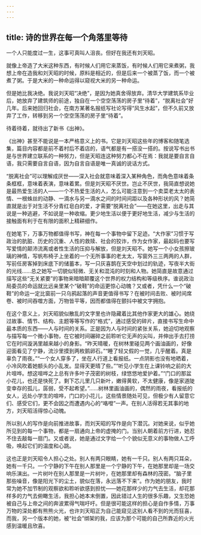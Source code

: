 ```yaml
---
---
---
```

title: 诗的世界在每一个角落里等待
---







一个人只能度过一生，这事可真叫人沮丧。但好在我还有刘天昭。

就像上帝造了大米这种东西，有时候人们用它来蒸饭，有时候人们用它来煮粥，我想上帝在造我和刘天昭的时候，原料是相近的，但是后来一个被蒸了饭，而一个被煮了粥。于是大米的一种命运得以窥视大米的另一种命运。

但是她比我决绝。我说刘天昭“决绝”，是因为她真舍得放弃。清华大学建筑系毕业后，她放弃了建筑师的前途，独自在一个空空荡荡的房子里“待着”，“脱离社会”好几年。后来她回归社会，在南方某著名报纸写社论写得“风生水起”，但不久前又放弃了工作，转移到另一个空空荡荡的房子里“待着”。

待着待着，就待出了新书《出神》。

《出神》甚至不能说是一本严格意义上的书。它是刘天昭这些年的博客和随笔选集，篇目内容都是前不着村后不着店的，语气都是有一搭没一搭的。按说写书出书是与世界建立联系的一种努力，但是天昭连这种努力都心不在焉：我就是要自言自语，我只需要自言自语，因为自言自语是唯一真诚的说话方式。

“脱离社会”可以理解成厌世——深入社会就意味着深入某种角色，而角色意味着条条框框，意味着表演，意味着累。但是刘天昭不厌世。岂止不厌世，我简直想说她是最热爱生活的人——一个不热爱生活的人，怎么可能注意到一个卖菜老太太的表情、一根蛛丝的动静、一滴水与另一滴水之间的时间间距以及各种形状的风？她简直就是出于对生活不分青红皂白的爱，才需要“脱离社会”——在她这里，出走与其说是一种逃避，不如说是一种收缩。更少地生活以便于更好地生活，减少与生活的接触面有利于在有限的面积上精耕细作。

在她笔下，万事万物都值得书写，神在每一个事物中留下足迹。“大作家”习惯于写政治的肮脏、历史的沉重、人性的救赎、社会的狡诈，作为女作家，最起码也要写写爱情的颠沛流离或者性生活的压抑与解放，但是刘天昭不。她写一个小女孩擦玻璃的神情，写帆布椅子上坐着的一个无所事事的老太太，写窗外三三两两的人群，写前任房客掉到床底下的储蓄本，写一只灰喜鹊在天空中划过的轨迹，写夜半大街的光线……总之她写一切貌似轻微、无关和混沌的时刻和人物。她简直是故意通过描写这些“无关紧要”的事物来暗暗颠覆这个世界的权力结构和等级秩序。谁说政治局委员的命运就比远亲里某个“破鞋”的命运更惊心动魄？又或者，凭什么一个“破鞋”的命运一定比窗前一只乌鸦起落的声音更值得书写？在被时间击败、被时间席卷、被时间吞噬方面，万物皆平等，因而都值得在颤抖中被文字拥抱。

在这个意义上，刘天昭貌似散乱的文字里也许隐藏着比其他作家更大的雄心。她绕过故事、情节、结构、主题等等写作的“格式”，通过感受的碎片，直接书写生命中最本质的东西——人与时间的关系。正是因为人与时间的紧张关系，她迫切地观察与描写每一个微小事物，在它被时间碾碎之前聆听它无声的尖叫，并伸出手去打捞它在时间漩涡里越来越小的身影。“昨天晴暖，在树林里碰见两个画油画的，好像迎面看见了宁静，流沙里摸到两枚鹅卵石。”“睡了轻又假的一觉，几乎醒着。真是辜负了雨夜。”“一个女人穿多了，坐在人行道上看报纸。一点阴影也没有地晒着，小冷风吹着她额头的小乱发。显得天更晴了些。”“听见小学生在上课铃响之前的大片喧哗。想这喧哗之上总有许多叶子茂密的树枝，绿悠悠地爱护着。”“门口的那盆小花儿，也还是快死了。剩下芯儿里几只新叶，嫩得黄软，不太健康，像是家道陡变幸存的孤儿，孱弱，受不起希望。”……树林里画油画的，偶然的雨夜，看报纸的女人，远处小学生的喧哗，门口的小花儿，这些情景随处可见，但极少有人留意它们、感受它们，更不会因之而遭遇内心的“咯噔”一声。在别人活得若无其事的地方，刘天昭活得惊心动魄。

所以别人的写作是向前推进故事，而刘天昭的写作是向下潜沉。对她来说，似乎她所见到的每一个事物，都是一扇通向上帝的虚掩的门。当别人朝着前方行进，她忍不住去敲每一扇门。又或者说，她是通过文字给一个个貌似无意义的事物做人工呼吸，唤起它们的温度和心跳。

这也正是刘天昭令人担心之处。别人有两只眼睛，她有一千只。别人有两只耳朵，她有一千只。一个宁静的下午在别人那里是一个宁静的下午，在她那里却是一场交响乐演出。一片树叶在别人那里是一片树叶，在她那里却有森林的茂密。“脑子里那些噪音，像是阳光下的尘土，貌似在落，永远落不下来”。作为她的朋友，我时常为她不加节制的观察欲和聆听欲感到担忧——她花那样少的力气去生活，却花那样多的力气去俯瞰生活，我担心她本末倒置，因此错过人生的很多乐趣，又生恐她被自己与上帝之间的奔波累得气喘吁吁。但是很可能这样的担心是自作多情，万事万物的深处都有熊熊火光，也许刘天昭正为自己能窥见这别人看不到的光而狂喜，而我，另一个版本的她，被“社会”绑架的我，应该为那个可能的自己所靠近的火光感到温暖且欣喜。